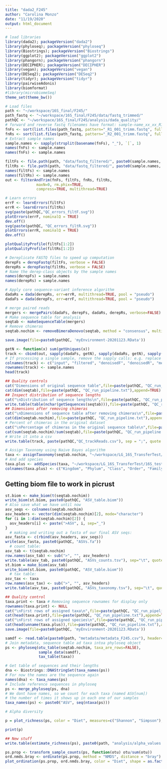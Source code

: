 ```yaml
---
title: "dada2_F245"
author: "Carolina Monzo"
date: "11/19/2020"
output: html_document
---
```

```r
# load libraries
library(dada2); packageVersion("dada2")
library(phyloseq); packageVersion("phyloseq")
library(Biostrings); packageVersion("Biostrings")
library(ggplot2); packageVersion("ggplot2")
library(phangorn); packageVersion("phangorn")
library(DECIPHER); packageVersion("DECIPHER")
library(vegan); packageVersion("vegan")
library(DESeq2); packageVersion("DESeq2")
library(tidyr); packageVersion("tidyr")
library(pairwiseAdonis)
library(biomformat)
#library(microbiomeSeq)
theme_set(theme_bw())
```

```r
# Load files
path <- "~/workspace/16S_final/F245/"
path_fastq <- "~/workspace/16S_final/F245/data/fastq_trimmed/"
pathQC <- "~/workspace/16S_final/F245/analysis/dada_quality/"
# forward and reverse fastq filenames have format: sample-name_xx_xx_R1_001.fastq
fnFs <- sort(list.files(path_fastq, pattern="_R1_001_trimm.fastq", full.names = TRUE))
fnRs <- sort(list.files(path_fastq, pattern="_R2_001_trimm.fastq", full.names = TRUE))
# Extract sample names
sample.names <- sapply(strsplit(basename(fnFs), "_"), `[`, 1)
names(fnFs) <- sample.names
names(fnFs) <- sample.names
```

```r
filtFs <- file.path(path, "data/fastq_filtered/", paste0(sample.names, "_F_filt.fastq.gz"))
filtRs <- file.path(path, "data/fastq_filtered/", paste0(sample.names, "_R_filt.fastq.gz"))
names(filtFs) <- sample.names
names(filtRs) <- sample.names
out <- filterAndTrim(fnFs, filtFs, fnRs, filtRs,
              maxN=0, rm.phix=TRUE,
              compress=TRUE, multithread=TRUE)
```


```r
# Learn errors
errF <- learnErrors(filtFs)
errR <- learnErrors(filtRs)
svg(paste(pathQC,"QC_errors_filtF.svg"))
plotErrors(errF, nominalQ = TRUE)
dev.off()
svg(paste(pathQC, "QC_errors_filtR.svg"))
plotErrors(errR, nominalQ = TRUE)
dev.off()

plotQualityProfile(filtFs[1:2])
plotQualityProfile(filtRs[1:2])
```

```r
# Dereplicate FASTQ files to speed up computation
derepFs = derepFastq(filtFs, verbose = FALSE)
derepRs = derepFastq(filtRs, verbose = FALSE)
# Name the derep-class objects by the sample names
names(derepFs) = sample.names
names(derepRs) = sample.names
```

```r
# Apply core sequence-variant inference algorithm 
dadaRs = dada(derepRs, err=errR, multithread=TRUE, pool = "pseudo")
dadaFs = dada(derepFs, err=errF, multithread=TRUE, pool = "pseudo")
```


```r
# merge paired reads
mergers <- mergePairs(dadaFs, derepFs, dadaRs, derepRs, verbose=FALSE)
# Make sequence table for analysis
seqtab <- makeSequenceTable(mergers)
# Remove chimeras
seqtab.nochim <- removeBimeraDenovo(seqtab, method = "consensus", multithread = TRUE, verbose = FALSE)

save.image(file=paste0(pathQC, 'myEnvironment-20201123.RData'))
```

```r
getN <- function(x) sum(getUniques(x))
track <- cbind(out, sapply(dadaFs, getN), sapply(dadaRs, getN), sapply(mergers, getN), rowSums(seqtab.nochim))
# If processing a single sample, remove the sapply calls: e.g. replace sapply(dadaFs, getN) with getN(dadaFs)
colnames(track) <- c("input", "filtered", "denoisedF", "denoisedR", "merged", "nonchim")
rownames(track) <- sample.names
head(track)
```

```r
## Quality controls
cat("Dimensions of original sequence table",file=paste(pathQC, "QC_run_pipeline.txt"),sep="\n")
cat(dim(seqtab),file=paste(pathQC, "QC_run_pipeline.txt"),append=TRUE)
## Inspect distribution of sequence lengths
cat("\nDistribution of sequence lengths\n",file=paste(pathQC, "QC_run_pipeline.txt"),append=TRUE)
write.table(table(nchar(getSequences(seqtab))),file=paste(pathQC, "QC_run_pipeline.txt"),append=TRUE, row.names = FALSE, col.names = FALSE)
## Dimensions after removing chimeras
cat("\nDimensions of sequence table after removing chimeras\n",file=paste(pathQC, "QC_run_pipeline.txt"),append=TRUE)
cat(dim(seqtab.nochim),file=paste(pathQC, "QC_run_pipeline.txt"),append=TRUE)
# Percent of chimeras in the original dataset
cat("\nPercentage of chimeras in the original sequence table\n",file=paste(pathQC, "QC_run_pipeline.txt"),append=TRUE)
cat(sum(seqtab.nochim)/sum(seqtab),file=paste(pathQC, "QC_run_pipeline.txt"),append=TRUE)
# Write it into a csv
write.table(track, paste(pathQC,"QC_trackReads.csv"), sep = ";", quote = F)
```

```r
# Assign Taxonomy using Naive Bayes algorithm
taxa <- assignTaxonomy(seqtab.nochim, "~/workspace/LG_16S_TransferTest/16S_testRun_250/fastq_files/tiny_test/tax_silva132/silva_nr_v132_train_set.fa")
# And add species
taxa.plus <- addSpecies(taxa, "~/workspace/LG_16S_TransferTest/16S_testRun_250/fastq_files/tiny_test/tax_silva132/silva_species_assignment_v132.fa")
colnames(taxa.plus) <- c("Kingdom", "Phylum", "Class", "Order", "Family", "Genus", "Species")
```

## Getting biom file to work in picrust

```r
st.biom <- make_biom(t(seqtab.nochim))
write_biom(st.biom, paste0(pathQC, "ASV_table.biom"))
# Also save what we have until now
asv_seqs <- colnames(seqtab.nochim)
asv_headers <- vector(dim(seqtab.nochim)[2], mode="character")
for (i in 1:dim(seqtab.nochim)[2]) {
  asv_headers[i] <- paste(">ASV", i, sep="_")
}
  # making and writing out a fasta of our final ASV seqs:
asv_fasta <- c(rbind(asv_headers, asv_seqs))
write(asv_fasta, paste0(pathQC, "ASVs.fa"))
  # count table:
asv_tab <- t(seqtab.nochim)
row.names(asv_tab) <- sub(">", "", asv_headers)
write.table(asv_tab, paste0(pathQC, "ASVs_counts.tsv"), sep="\t", quote=F, col.names=NA)
st.biom = make_biom(asv_tab)
write_biom(st.biom, paste0(pathQC, "ASV_table.biom"))
  # tax table:
asv_tax <- taxa
row.names(asv_tax) <- sub(">", "", asv_headers)
write.table(asv_tax, paste0(pathQC, "ASVs_taxonomy.tsv"), sep="\t", quote=F, col.names=NA)
```

```r
## Quality control
taxa.print <- taxa # Removing sequence rownames for display only
rownames(taxa.print) <- NULL
cat("\nFirst rows of assigned taxa\n",file=paste(pathQC, "QC_run_pipeline.txt"),append=TRUE)
cat(head(taxa.print),file=paste(pathQC, "QC_run_pipeline.txt"),append=TRUE)
cat("\nFirst rows of assigned species\n",file=paste(pathQC, "QC_run_pipeline.txt"),append=TRUE)
cat(head(unname(taxa.plus)),file=paste(pathQC, "QC_run_pipeline.txt"),append=TRUE)
save.image(file=paste0(pathQC, 'myEnvironment-20201123.RData'))
```

```r
samdf <- read.table(paste0(path, "metadata/metadata_F245.csv"), header=T, row.names=1, check.names=F, sep=";")
# Join metadata, sequence table ad taxa intoa phyloseq object
ps <- phyloseq(otu_table(seqtab.nochim, taxa_are_rows=FALSE), 
               sample_data(samdf), 
               tax_table(taxa))

# Get table of sequences and their lengths
dna <- Biostrings::DNAStringSet(taxa_names(ps))
# For now the names are the sequence again
names(dna) <- taxa_names(ps)
# Include reference sequences in phyloseq
ps <- merge_phyloseq(ps, dna)
# We dont have names, so we count for each taxa (named ASV[num])
# the number of times it shows up in each one of our samples
taxa_names(ps) <- paste0("ASV", seq(ntaxa(ps)))
```

```r
# Alpha diversity

p = plot_richness(ps, color = "Diet", measures=c("Shannon", "Simpson"), x = "Age") + theme(legend.title = element_blank())

print(p)

## New stuff
write.table(estimate_richness(ps), paste0(path, "analysis/alpha_values.csv"), sep = ";", quote = F)
```
```r
ps.prop <- transform_sample_counts(ps, function(otu) otu/sum(otu))
ord.nmds.bray <- ordinate(ps.prop, method = "NMDS", distance = "bray")
plot_ordination(ps.prop, ord.nmds.bray, color = "Diet", shape = as.factor(sample_data(ps.prop)$Age))
```





